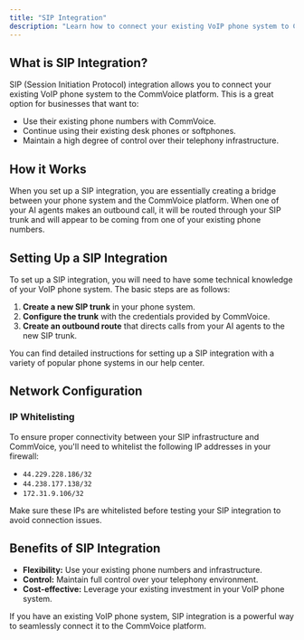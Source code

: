 ```yaml
---
title: "SIP Integration"
description: "Learn how to connect your existing VoIP phone system to CommVoice using a SIP trunk."
---
```


## What is SIP Integration?

SIP (Session Initiation Protocol) integration allows you to connect your existing VoIP phone system to the CommVoice platform. This is a great option for businesses that want to:

*   Use their existing phone numbers with CommVoice.
*   Continue using their existing desk phones or softphones.
*   Maintain a high degree of control over their telephony infrastructure.

## How it Works

When you set up a SIP integration, you are essentially creating a bridge between your phone system and the CommVoice platform. When one of your AI agents makes an outbound call, it will be routed through your SIP trunk and will appear to be coming from one of your existing phone numbers.

## Setting Up a SIP Integration

To set up a SIP integration, you will need to have some technical knowledge of your VoIP phone system. The basic steps are as follows:

1.  **Create a new SIP trunk** in your phone system.
2.  **Configure the trunk** with the credentials provided by CommVoice.
3.  **Create an outbound route** that directs calls from your AI agents to the new SIP trunk.

You can find detailed instructions for setting up a SIP integration with a variety of popular phone systems in our help center.

## Network Configuration

### IP Whitelisting

To ensure proper connectivity between your SIP infrastructure and CommVoice, you'll need to whitelist the following IP addresses in your firewall:

- `44.229.228.186/32`
- `44.238.177.138/32`
- `172.31.9.106/32`

<Warning>
Make sure these IPs are whitelisted before testing your SIP integration to avoid connection issues.
</Warning>

## Benefits of SIP Integration

*   **Flexibility:**  Use your existing phone numbers and infrastructure.
*   **Control:**  Maintain full control over your telephony environment.
*   **Cost-effective:**  Leverage your existing investment in your VoIP phone system.

If you have an existing VoIP phone system, SIP integration is a powerful way to seamlessly connect it to the CommVoice platform. 
